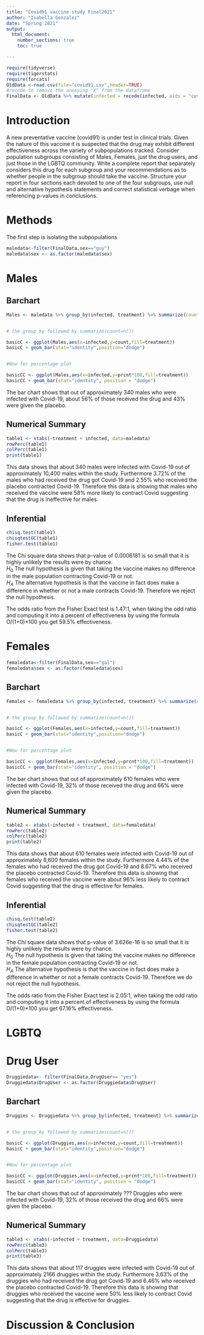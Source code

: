 ```yaml
---
title: "Covid91 vaccine study Final2021"
author: "Isabella Gonzalez"
date: "Spring 2021"
output: 
  html_document:
    number_sections: true
    toc: true

---
```


```r
require(tidyverse)
require(tigerstats)
require(forcats)
OldData <-read.csv(file="covid91.csv",header=TRUE)
#recode to remove the annoying "X" from the dataframe
FinalData <- OldData %>% mutate(infected = recode(infected, aids = "covid", none = "OK" )) %>% select(-one_of("X"))
```

# Introduction

A new  preventative vaccine (covid91) is under test in clinical trials. Given the nature of this vaccine it is suspected that the drug may exhibit different effectiveness across the variety of subpopulations tracked. Consider population subgroups consisting of Males, Females, just the drug users, and just those in the LGBTQ community. Write a complete report that separately considers this drug for each subgroup and your recommendations as to whether people in the subgroup should take the vaccine. Structure your report in four sections each devoted to one of the four subgroups, use null and alternative hypothesis statements and correct statistical verbage when referencing p-values in conclusions.

# Methods

The first step is isolating the subpopulations 
```r
maledata<-filter(FinalData,sex=="guy")
maledata$sex <- as.factor(maledata$sex)

```

# Males

## Barchart

```r
Males <- maledata %>% group_by(infected, treatment) %>% summarize(count=n()) %>% mutate(prcnt=count/sum(count))


# the group_by followed by summarize(count=n()) 

basicC <- ggplot(Males,aes(x=infected,y=count,fill=treatment))
basicC + geom_bar(stat="identity",position="dodge")


#Now for percentage plot

basicCC <- ggplot(Males,aes(x=infected,y=prcnt*100,fill=treatment)) 
basicCC + geom_bar(stat="identity", position = "dodge")
```
  
The bar chart shows that out of approximately 340 males who were infected with Covid-19, about 56% of those received the drug and 43% were given the placebo.

## Numerical Summary

```r
table1 <- xtabs(~treatment + infected, data=maledata)
rowPerc(table1)
colPerc(table1)
print(table1)

```

This data shows that about 340 males were infected with Covid-19 out of approximately 10,400 males within the study. Furthermore 3.72% of the males who had received the drug got Covid-19 and 2.55% who received the placebo contracted Covid-19. Therefore this data is showing that males who received the vaccine were 58% more likely to contract Covid suggesting that the drug is ineffective for males.

## Inferential  

```r
chisq.test(table1)
chisqtestGC(table1)
fisher.test(table1)
```

The Chi square data shows that p-value of 0.0006181 is so small that it is highly unlikely the results were by chance.   
$H_0$ The null hypothesis is given that taking the vaccine makes no difference in the male population contracting Covid-19 or not.  
$H_A$ The alternative hypothesis is that the vaccine in fact does make a difference in whether or not a male contracts Covid-19. Therefore we reject the null hypothesis.

The odds ratio from the Fisher Exact test is 1.47:1, when taking the odd ratio and computing it into a percent of effectiveness by using the formula O/(1+0)*100 you get 59.5% effectiveness.


# Females

```r
femaledata<-filter(FinalData,sex=="gal")
femaledata$sex <- as.factor(femaledata$sex)

```

## Barchart

```r
Females <- femaledata %>% group_by(infected, treatment) %>% summarize(count=n()) %>% mutate(prcnt=count/sum(count))


# the group_by followed by summarize(count=n()) 

basicC <- ggplot(Females,aes(x=infected,y=count,fill=treatment))
basicC + geom_bar(stat="identity",position="dodge")


#Now for percentage plot

basicCC <- ggplot(Females,aes(x=infected,y=prcnt*100,fill=treatment)) 
basicCC + geom_bar(stat="identity", position = "dodge")
```

The bar chart shows that out of approximately 610 females who were infected with Covid-19, 32% of those received the drug and 66% were given the placebo.

## Numerical Summary

```r
table2 <- xtabs(~infected + treatment, data=femaledata)
rowPerc(table2)
colPerc(table2)
print(table2)

```

This data shows that about 610 females were infected with Covid-19 out of approximately 8,600 females within the study. Furthermore 4.44% of the females who had received the drug got Covid-19 and 8.67% who received the placebo contracted Covid-19. Therefore this data is showing that females who received the vaccine were about 96% less likely to contract Covid suggesting that the drug is effective for females.

## Inferential  

```r
chisq.test(table2)
chisqtestGC(table2)
fisher.test(table2)
```

The Chi square data shows that p-value of 3.626e-16 is so small that it is highly unlikely the results were by chance.   
$H_0$ The null hypothesis is given that taking the vaccine makes no difference in the female population contracting Covid-19 or not.  
$H_A$ The alternative hypothesis is that the vaccine in fact does make a difference in whether or not a female contracts Covid-19. Therefore we do not reject the null hypothesis.

The odds ratio from the Fisher Exact test is 2.05:1, when taking the odd ratio and computing it into a percent of effectiveness by using the formula O/(1+0)*100 you get 67.16% effectiveness.

# LGBTQ


# Drug User

```r
Druggiedata<- filter(FinalData,DrugUser== "yes")
Druggiedata$DrugUser <- as.factor(Druggiedata$DrugUser)

```

## Barchart

```r
Druggies <- Druggiedata %>% group_by(infected, treatment) %>% summarize(count=n()) %>% mutate(prcnt=count/sum(count))


# the group_by followed by summarize(count=n()) 

basicC <- ggplot(Druggies,aes(x=infected,y=count,fill=treatment))
basicC + geom_bar(stat="identity",position="dodge")


#Now for percentage plot

basicCC <- ggplot(Druggies,aes(x=infected,y=prcnt*100,fill=treatment)) 
basicCC + geom_bar(stat="identity", position = "dodge")
```
The bar chart shows that out of approximately ??? Druggies who were infected with Covid-19, 32% of those received the drug and 66% were given the placebo.

## Numerical Summary

```r
table3 <- xtabs(~infected + treatment, data=Druggiedata)
rowPerc(table3)
colPerc(table3)
print(table3)

```

This data shows that about 117 druggies were infected with Covid-19 out of approximately 2166 druggies within the study. Furthermore 3.63% of the druggies who had received the drug got Covid-19 and 6.46% who received the placebo contracted Covid-19. Therefore this data is showing that druggies who received the vaccine were 50% less likely to contract Covid suggesting that the drug is effective for druggies.


# Discussion & Conclusion 

